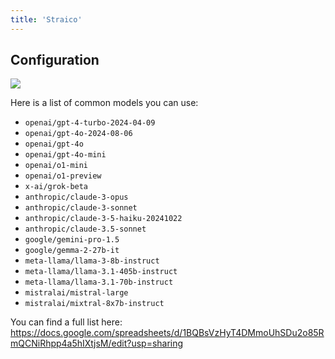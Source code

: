 ```yaml
---
title: 'Straico'
---
```


## Configuration

![](/images/custom-bots/straico.png)

Here is a list of common models you can use:

- `openai/gpt-4-turbo-2024-04-09`
- `openai/gpt-4o-2024-08-06`
- `openai/gpt-4o`
- `openai/gpt-4o-mini`
- `openai/o1-mini`
- `openai/o1-preview`
- `x-ai/grok-beta`
- `anthropic/claude-3-opus`
- `anthropic/claude-3-sonnet`
- `anthropic/claude-3-5-haiku-20241022`
- `anthropic/claude-3.5-sonnet`
- `google/gemini-pro-1.5`
- `google/gemma-2-27b-it`
- `meta-llama/llama-3-8b-instruct`
- `meta-llama/llama-3.1-405b-instruct`
- `meta-llama/llama-3.1-70b-instruct`
- `mistralai/mistral-large`
- `mistralai/mixtral-8x7b-instruct`

You can find a full list here: https://docs.google.com/spreadsheets/d/1BQBsVzHyT4DMmoUhSDu2o85RmQCNiRhpp4a5hIXtjsM/edit?usp=sharing
